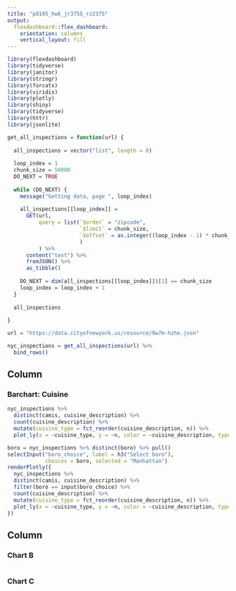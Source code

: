 ```yaml
---
title: "p8105_hw6_jr3755_rz2375"
output: 
  flexdashboard::flex_dashboard:
    orientation: columns
    vertical_layout: fill
---
```


```r
library(flexdashboard)
library(tidyverse)
library(janitor)
library(stringr)
library(forcats)
library(viridis)
library(plotly)
library(shiny)
library(tidyverse)
library(httr)
library(jsonlite)

get_all_inspections = function(url) {
  
  all_inspections = vector("list", length = 0)
  
  loop_index = 1
  chunk_size = 50000
  DO_NEXT = TRUE
  
  while (DO_NEXT) {
    message("Getting data, page ", loop_index)
    
    all_inspections[[loop_index]] = 
      GET(url,
          query = list(`$order` = "zipcode",
                       `$limit` = chunk_size,
                       `$offset` = as.integer((loop_index - 1) * chunk_size)
                       )
          ) %>%
      content("text") %>%
      fromJSON() %>%
      as_tibble()
    
    DO_NEXT = dim(all_inspections[[loop_index]])[1] == chunk_size
    loop_index = loop_index + 1
  }
  
  all_inspections
  
}

url = "https://data.cityofnewyork.us/resource/9w7m-hzhe.json"

nyc_inspections = get_all_inspections(url) %>%
  bind_rows() 
```

Column {data-width=600}
-----------------------------------------------------------------------

### Barchart: Cuisine 

```r
nyc_inspections %>%
  distinct(camis, cuisine_description) %>%
  count(cuisine_description) %>% 
  mutate(cuisine_type = fct_reorder(cuisine_description, n)) %>% 
  plot_ly(x = ~cuisine_type, y = ~n, color = ~cuisine_description, type = "bar")  

boro = nyc_inspections %>% distinct(boro) %>% pull()
selectInput("boro_choice", label = h3("Select boro"),
            choices = boro, selected = "Manhattan")
renderPlotly({
  nyc_inspections %>%
  distinct(camis, cuisine_description) %>%
  filter(boro == input$boro_choice) %>%
  count(cuisine_description) %>% 
  mutate(cuisine_type = fct_reorder(cuisine_description, n)) %>% 
  plot_ly(x = ~cuisine_type, y = ~n, color = ~cuisine_description, type = "bar")
})
```

Column {data-width=400}
-----------------------------------------------------------------------

### Chart B

```r

```

### Chart C

```r

```
